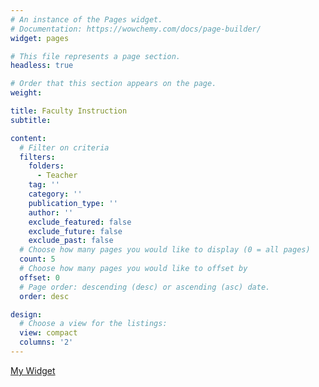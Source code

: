 ```yaml
---
# An instance of the Pages widget.
# Documentation: https://wowchemy.com/docs/page-builder/
widget: pages

# This file represents a page section.
headless: true

# Order that this section appears on the page.
weight: 

title: Faculty Instruction
subtitle:

content:
  # Filter on criteria
  filters:
    folders:
      - Teacher
    tag: ''
    category: ''
    publication_type: ''
    author: ''
    exclude_featured: false
    exclude_future: false
    exclude_past: false
  # Choose how many pages you would like to display (0 = all pages)
  count: 5
  # Choose how many pages you would like to offset by
  offset: 0
  # Page order: descending (desc) or ascending (asc) date.
  order: desc

design:
  # Choose a view for the listings:
  view: compact
  columns: '2'
---
```


[My Widget](/my-widget/)
